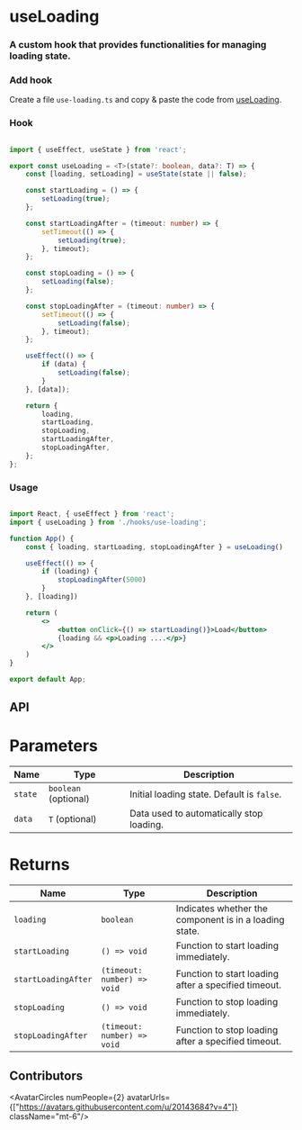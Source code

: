 
# useLoading

<h3 className="mt-4 text-xl font-normal text-gray-400">A custom hook that provides functionalities for managing loading state.</h3>

### Add hook

Create a file `use-loading.ts` and copy & paste the code from [useLoading](/hooks/use-loading#hook).


### Hook

```ts copy

import { useEffect, useState } from 'react';

export const useLoading = <T>(state?: boolean, data?: T) => {
    const [loading, setLoading] = useState(state || false);

    const startLoading = () => {
        setLoading(true);
    };

    const startLoadingAfter = (timeout: number) => {
        setTimeout(() => {
            setLoading(true);
        }, timeout);
    };

    const stopLoading = () => {
        setLoading(false);
    };

    const stopLoadingAfter = (timeout: number) => {
        setTimeout(() => {
            setLoading(false);
        }, timeout);
    };

    useEffect(() => {
        if (data) {
            setLoading(false);
        }
    }, [data]);

    return {
        loading,
        startLoading,
        stopLoading,
        startLoadingAfter,
        stopLoadingAfter,
    };
};

```

### Usage

```jsx {3,6,10,16} copy

import React, { useEffect } from 'react';
import { useLoading } from './hooks/use-loading';

function App() {
    const { loading, startLoading, stopLoadingAfter } = useLoading()

    useEffect(() => {
        if (loading) {
            stopLoadingAfter(5000)
        }
    }, [loading])

    return (
        <>
            <button onClick={() => startLoading()}>Load</button>
            {loading && <p>Loading ....</p>}
        </>
    )
}

export default App;

```

## API

 <h1 className='text-xl font-medium mt-6'>Parameters</h1>

| Name | Type | Description |
| ---- | ---- | ----------- |
| `state` | `boolean` (optional) | Initial loading state. Default is `false`. |
| `data` | `T` (optional) | Data used to automatically stop loading. |

 <h1 className='text-xl font-medium mt-6'>Returns</h1>

| Name | Type | Description |
| ---- | ---- | ----------- |
| `loading` | `boolean` | Indicates whether the component is in a loading state. |
| `startLoading` | `() => void` | Function to start loading immediately. |
| `startLoadingAfter` | `(timeout: number) => void` | Function to start loading after a specified timeout. |
| `stopLoading` | `() => void` | Function to stop loading immediately. |
| `stopLoadingAfter` | `(timeout: number) => void` | Function to stop loading after a specified timeout. |


## Contributors

<AvatarCircles numPeople={2} avatarUrls={["https://avatars.githubusercontent.com/u/20143684?v=4"]}  className="mt-6"/>